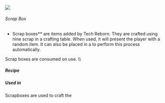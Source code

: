 ![](/mods/techreborn/scrap_box.png)

###### Scrap Box


- Scrap boxes** are items added by Tech Reborn. They are crafted
        using nine scrap in a crafting table. When used, it will present
        the player with a random item. It can also be placed in a
        <Mcitem id="techreborn:scrapbox-inator"/> to
        perform this process automatically.

Scrap boxes are consumed on use. \\\\

##### Recipe

<Recipe recipe=" input techreborn:scrap techreborn:scrap
techreborn:scrap input techreborn:scrap techreborn:scrap
techreborn:scrap input techreborn:scrap techreborn:scrap
techreborn:scrap output techreborn:scrap_box "/>

##### Used in

Scrapboxes are used to craft the
<Mcitem id="techreborn:scrapbox-inator"/>

<Recipe recipe=" input techreborn:iron_plate
techreborn:electronic_circuit techreborn:iron_plate input minecraft:dirt
techreborn:scrap_box minecraft:dirt input techreborn:iron_plate
techreborn:electronic_circuit techreborn:iron_plate output
techreborn:scrapbox-inator "/>
